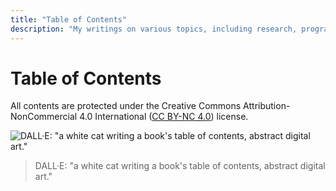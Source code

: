 ```yaml
---
title: "Table of Contents"
description: "My writings on various topics, including research, programming, and life. All contents are protected under the Creative Commons Attribution-NonCommercial 4.0 International (CC BY-NC 4.0) license."
---
```


# Table of Contents


All contents are protected under the Creative Commons Attribution-NonCommercial 4.0 International ([CC BY-NC 4.0](https://creativecommons.org/licenses/by-nc/4.0/)) license.

![DALL·E: "a white cat writing a book's table of contents, abstract digital art."](/writing/toc.webp)

> DALL·E: "a white cat writing a book's table of contents, abstract digital
> art."
